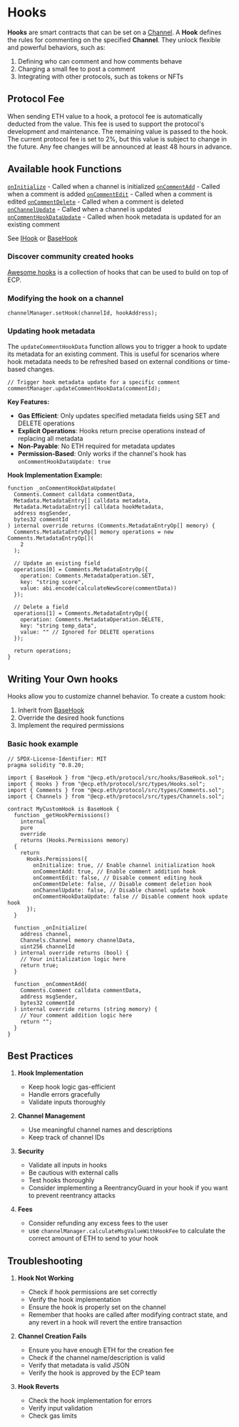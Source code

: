# Hooks

**Hooks** are smart contracts that can be set on a [Channel](/channels). A **Hook** defines the rules for commenting on the specified **Channel**. They unlock flexible and powerful behaviors, such as:

1. Defining who can comment and how comments behave
1. Charging a small fee to post a comment
1. Integrating with other protocols, such as tokens or NFTs

## Protocol Fee

When sending ETH value to a hook, a protocol fee is automatically deducted from the value. This fee is used to support the protocol's development and maintenance. The remaining value is passed to the hook. The current protocol fee is set to 2%, but this value is subject to change in the future. Any fee changes will be announced at least 48 hours in advance.

## Available hook Functions

[`onInitialize`](/protocol-reference/interfaces/IHook#onInitialize) - Called when a channel is initialized
[`onCommentAdd`](/protocol-reference/interfaces/IHook#onCommentAdd) - Called when a comment is added
[`onCommentEdit`](/protocol-reference/interfaces/IHook#onCommentEdit) - Called when a comment is edited
[`onCommentDelete`](/protocol-reference/interfaces/IHook#onCommentDelete) - Called when a comment is deleted
[`onChannelUpdate`](/protocol-reference/interfaces/IHook#onChannelUpdate) - Called when a channel is updated
[`onCommentHookDataUpdate`](/protocol-reference/interfaces/IHook#onCommentHookDataUpdate) - Called when hook metadata is updated for an existing comment

See [IHook](/protocol-reference/interfaces/IHook) or [BaseHook](/protocol-reference/hooks/BaseHook)

### Discover community created hooks

[Awesome hooks](https://github.com/ecp-eth/awesome-hooks) is a collection of hooks that can be used to build on top of ECP.

### Modifying the hook on a channel

```solidity
channelManager.setHook(channelId, hookAddress);
```

### Updating hook metadata

The `updateCommentHookData` function allows you to trigger a hook to update its metadata for an existing comment. This is useful for scenarios where hook metadata needs to be refreshed based on external conditions or time-based changes.

```solidity
// Trigger hook metadata update for a specific comment
commentManager.updateCommentHookData(commentId);
```

**Key Features:**

- **Gas Efficient**: Only updates specified metadata fields using SET and DELETE operations
- **Explicit Operations**: Hooks return precise operations instead of replacing all metadata
- **Non-Payable**: No ETH required for metadata updates
- **Permission-Based**: Only works if the channel's hook has `onCommentHookDataUpdate: true`

**Hook Implementation Example:**

```solidity
function _onCommentHookDataUpdate(
  Comments.Comment calldata commentData,
  Metadata.MetadataEntry[] calldata metadata,
  Metadata.MetadataEntry[] calldata hookMetadata,
  address msgSender,
  bytes32 commentId
) internal override returns (Comments.MetadataEntryOp[] memory) {
  Comments.MetadataEntryOp[] memory operations = new Comments.MetadataEntryOp[](
    2
  );

  // Update an existing field
  operations[0] = Comments.MetadataEntryOp({
    operation: Comments.MetadataOperation.SET,
    key: "string score",
    value: abi.encode(calculateNewScore(commentData))
  });

  // Delete a field
  operations[1] = Comments.MetadataEntryOp({
    operation: Comments.MetadataOperation.DELETE,
    key: "string temp_data",
    value: "" // Ignored for DELETE operations
  });

  return operations;
}
```

## Writing Your Own hooks

Hooks allow you to customize channel behavior. To create a custom hook:

1. Inherit from [BaseHook](/protocol-reference/hooks/BaseHook)
2. Override the desired hook functions
3. Implement the required permissions

### Basic hook example

```solidity
// SPDX-License-Identifier: MIT
pragma solidity ^0.8.20;

import { BaseHook } from "@ecp.eth/protocol/src/hooks/BaseHook.sol";
import { Hooks } from "@ecp.eth/protocol/src/types/Hooks.sol";
import { Comments } from "@ecp.eth/protocol/src/types/Comments.sol";
import { Channels } from "@ecp.eth/protocol/src/types/Channels.sol";

contract MyCustomHook is BaseHook {
  function _getHookPermissions()
    internal
    pure
    override
    returns (Hooks.Permissions memory)
  {
    return
      Hooks.Permissions({
        onInitialize: true, // Enable channel initialization hook
        onCommentAdd: true, // Enable comment addition hook
        onCommentEdit: false, // Disable comment editing hook
        onCommentDelete: false, // Disable comment deletion hook
        onChannelUpdate: false, // Disable channel update hook
        onCommentHookDataUpdate: false // Disable comment hook update hook
      });
  }

  function _onInitialize(
    address channel,
    Channels.Channel memory channelData,
    uint256 channelId
  ) internal override returns (bool) {
    // Your initialization logic here
    return true;
  }

  function _onCommentAdd(
    Comments.Comment calldata commentData,
    address msgSender,
    bytes32 commentId
  ) internal override returns (string memory) {
    // Your comment addition logic here
    return "";
  }
}
```

## Best Practices

1. **Hook Implementation**

   - Keep hook logic gas-efficient
   - Handle errors gracefully
   - Validate inputs thoroughly

2. **Channel Management**

   - Use meaningful channel names and descriptions
   - Keep track of channel IDs

3. **Security**

   - Validate all inputs in hooks
   - Be cautious with external calls
   - Test hooks thoroughly
   - Consider implementing a ReentrancyGuard in your hook if you want to prevent reentrancy attacks

4. **Fees**

   - Consider refunding any excess fees to the user
   - use `channelManager.calculateMsgValueWithHookFee` to calculate the correct amount of ETH to send to your hook

## Troubleshooting

1. **Hook Not Working**

   - Check if hook permissions are set correctly
   - Verify the hook implementation
   - Ensure the hook is properly set on the channel
   - Remember that hooks are called after modifying contract state, and any revert in a hook will revert the entire transaction

2. **Channel Creation Fails**

   - Ensure you have enough ETH for the creation fee
   - Check if the channel name/description is valid
   - Verify that metadata is valid JSON
   - Verify the hook is approved by the ECP team

3. **Hook Reverts**

   - Check the hook implementation for errors
   - Verify input validation
   - Check gas limits
